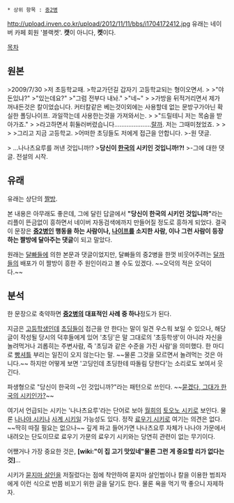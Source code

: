  * 상위 항목 : [[중2병]]

http://upload.inven.co.kr/upload/2012/11/11/bbs/i1704172412.jpg
유래는 네이버 카페 회원 '블랙켓'. '''캣'''이 아니다, '''켓'''이다.

[[목차]]

== 원본 ==

>2009/7/30
>저 초등학교때.
>학교가던길 갑자기 고등학교되는 형이오면서.
>
>"야 돈있냐?"
>"있는데요?"
>"그럼 전부다 내놔."
>"네~"
>
>가방을 뒤적거리면서 제가 꺼내든것은 칼이었습니다. 커터칼같은 베는것이외에는 사용할데 없는 문방구가아닌 확실한 폴딩나이프. 과일깍는데 사용한는것을 가져와서는.
>
>"드릴테니 저는 목숨을 받아가죠."
>
>라고하면서 휘둘러버렸습니다.....................[[랄까]]. 저는 그때미쳤었죠.
>
>
>
>그리고 지금 고등학교.
>어떠한 초딩들도 저에게 접근을 안합니다.
>-원 댓글.

> ...나나츠요루를 꺼낸 것입니까!?
>'''당신이 [[한국]]의 시키인 것입니까!?!'''
>-그에 대한 댓글. 전설의 시작.


== 유래 ==

유래는 상단의 [[짤방]].

본 내용은 아무래도 좋은데, 그에 달린 답글에서 '''"당신이 한국의 시키인 것입니까"'''라는 리플이 뜬금없이 흥하면서 네이버 자동검색에까지 만들어질 정도로 흥하게 되었다. 결국 이 문장은 '''[[중2병]]인 행동을 하는 사람이나, [[단검|나이프]]를 소지한 사람, 이나 그런 사람이 등장하는 짤방에 달아주는 댓글'''이 되고 말았다.

원래는 [[달빠]]들에 의한 본문과 댓글이었지만, 달빠들의 중2병을 한껏 비웃어주려는 [[달까]]들의 배포가 이 짤방이 흥한 주 원인이라고 볼 수도 있겠다. ~~오덕의 적은 오덕이다.~~

== 분석 ==

한 문장으로 축약하면 '''[[중2병]]의 대표적인 사례 중 하나'''정도가 된다.

지금은 [[고등학생]]인데 [[초딩]]들이 접근을 안 한다는 말이 일견 우스워 보일 수 있으나, 해당 글이 작성될 당시의 덕후들에게 있어 '초딩'은 말 그대로의 '초등학생'이 아니라 자신을 놀려먹거나 괴롭히는 주변사람, 즉 '초딩과 같은 수준을 가진 사람'을 의미했다. 한 마디로 [[빵셔틀]] 부리는 일진이 오지 않는다는 말. ~~물론 그것을 모르면서 놀려먹는 것은 아니다.~~ 하지만 어떻게 보면 '고딩인데 초딩한테 따돌림 당한다'는 소리로도 보여서 웃긴다.

파생형으로 "당신이 한국의 ~인 것입니까?"라는 패턴으로 쓰인다. ~~[[세이버(4차, 5차)|묻겠다, 그대가 한국의 시키인가?]]~~

여기서 언급되는 시키는 '나나츠요루'라는 단어로 보아 [[월희]]의 [[토오노 시키]]로 보인다. 물론 [[나나야 시키]]나 [[토오노 시키(遠野四季)|사계 시키]]일 가능성도 있다. 정작 [[료우기 시키]]로 여기는 의견은 없다. ~~딱히 따질 필요는 없으나~~ 깊게 파고 들어가면 나나츠요루 자체가 나나야 가문에서 내려오는 단도이므로 료우기 가문의 료우기 시키와는 당연히 관련이 없는 무기이다.

어쨌거나 가장 중요한 것은, '''[wiki:"이 집 고기 맛있네"물론 그런 게 중요할 리가 없다는 것]'''…

시키가 [[묻지마 살인]]을 저질렀다는 점에 착안하여 묻지마 살인범이나 칼을 이용한 범죄자에게 이런 식으로 반쯤 비꼬기 위한 글을 달기도 한다. 물론 욕을 먹기 딱 좋으니 자제하자.
